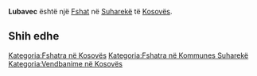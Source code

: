 {{Fshat në Kosovës
 | Emri                = Lubavec
| sqi_N_name = Lubavec
| sqi_N_FULL_NAME_RO = Lubavec
| sqi_N_FULL_NAME_ND_RO = Lubavec
| sqi_N_SORT_NAME_RG = LUBAVEC
| sqi_N_FULL_NAME_RG = Lubavec
| sqi_N_FULL_NAME_ND_RG = Lubavec
| sqi_V_name = Lubovc
| sqi_V_FULL_NAME_RO = Lubovc
| sqi_V_FULL_NAME_ND_RO = Lubovc
| sqi_V_SORT_NAME_RG = LUBOVC
| sqi_V_FULL_NAME_RG = Lubovc
| sqi_V_FULL_NAME_ND_RG = Lubovc
| srp_N_name = Ljubovac
| srp_N_FULL_NAME_RO = Ljubovac
| srp_N_FULL_NAME_ND_RO = Ljubovac
| srp_N_SORT_NAME_RG = LJUBOVAC
| srp_N_FULL_NAME_RG = Ljubovac
| srp_N_FULL_NAME_ND_RG = Ljubovac
| srp_NS_name = Љубовац
| srp_NS_FULL_NAME_RO = Љубовац
| srp_NS_FULL_NAME_ND_RO = Љубовац
| srp_NS_SORT_NAME_RG = ЉУБОВАЦ
| srp_NS_FULL_NAME_RG = Љубовац
| srp_NS_FULL_NAME_ND_RG = Љубовац
| std_V_name = Lupovec
| std_V_FULL_NAME_RO = Lupovec
| std_V_FULL_NAME_ND_RO = Lupovec
| std_V_SORT_NAME_RG = LUPOVEC
| std_V_FULL_NAME_RG = Lupovec
| std_V_FULL_NAME_ND_RG = Lupovec

 | Emri (Rasa dhanore) = 
 | Figura              = 
 | Shteti              = Kosovo
 | Komuna              = Suharekë
 | Kodi postar         = 
 | Sipërfaqja          = 

 | Popullsia           = 

 | Regj. i popullsisë  = 
 | Dend. e popullsisë  = 
 | Faqja zyrtare       = 
 <!--- Koordinatat ----> 
 | Gjerësia            = 42.796667
 | Gjatësia            = 20.849167
 | Lartësia            = 
}}
'''Lubavec''' është një [[Fshat]] në [[Suharekë]] të [[Kosovës]].

<!-- == Gjeografia == -->
<!-- == Historia == -->
<!-- == Demografia == -->
== Shih edhe ==
{{Komuna Suharekë}}
{{Kosovo-Administrata-Cung}}

[[Kategoria:Fshatra në Kosovës]]
[[Kategoria:Fshatra në Kommunes Suharekë]]
[[Kategoria:Vendbanime në Kosovës]]